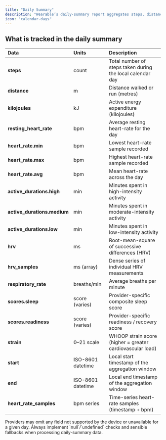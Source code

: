```yaml
---
title: "Daily Summary"
description: "Wearable’s daily-summary report aggregates steps, distance, active energy, heart-rate statistics, HRV, respiratory rate, composite readiness/sleep scores, and more — everything you need to understand overall activity and recovery on a calendar-day basis."
icon: "calendar-days"
---
```


## What is tracked in the daily summary

| **Data**                    | **Units**         | **Description**                                           |
| :-------------------------- | :---------------- | :-------------------------------------------------------- |
| **steps**                   | count             | Total number of steps taken during the local calendar day |
| **distance**                | m                 | Distance walked or run (metres)                           |
| **kilojoules**              | kJ                | Active energy expenditure (kilojoules)                    |
| **resting_heart_rate**      | bpm               | Average resting heart-rate for the day                    |
| **heart_rate.min**          | bpm               | Lowest heart-rate sample recorded                         |
| **heart_rate.max**          | bpm               | Highest heart-rate sample recorded                        |
| **heart_rate.avg**          | bpm               | Mean heart-rate across the day                            |
| **active_durations.high**   | min               | Minutes spent in high-intensity activity                  |
| **active_durations.medium** | min               | Minutes spent in moderate-intensity activity              |
| **active_durations.low**    | min               | Minutes spent in low-intensity activity                   |
| **hrv**                     | ms                | Root-mean-square of successive differences (HRV)          |
| **hrv_samples**             | ms (array)        | Dense series of individual HRV measurements               |
| **respiratory_rate**        | breaths/min       | Average breaths per minute                                |
| **scores.sleep**            | score (varies)    | Provider-specific composite sleep score                   |
| **scores.readiness**        | score (varies)    | Provider-specific readiness / recovery score              |
| **strain**                  | 0–21 scale        | WHOOP strain score (higher = greater cardiovascular load) |
| **start**                   | ISO-8601 datetime | Local start timestamp of the aggregation window           |
| **end**                     | ISO-8601 datetime | Local end timestamp of the aggregation window             |
| **heart_rate_samples**      | bpm series        | Time-series heart-rate samples (timestamp \+ bpm)         |

<Warning>
  Providers may omit any field not supported by the device or unavailable for a given day. Always implement `null`/`undefined` checks and sensible fallbacks when processing daily-summary data.
</Warning>